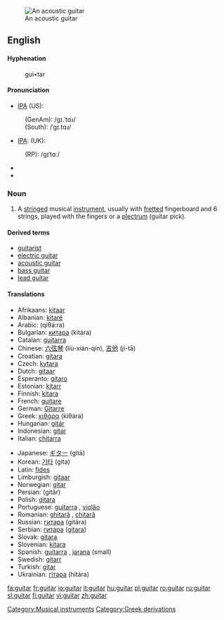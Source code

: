 {{wikipedia}}
[[Image:Spanish guitar.jpg|thumb|An acoustic guitar]]
==English==

====Hyphenation====
:gui•tar

====Pronunciation====
*[[IPA]] (US):
: (GenAm): /ɡɪ.ˈtɑɹ/
: (South): /ˈɡɪ.tɑɹ/
*[[IPA]]: (UK):
: (RP): /ɡɪˈtɑː/
* {{audio|en-uk-guitar.ogg|Audio (UK)}}
* {{audio|en-us-guitar.ogg|Audio (US)}}

===Noun===
{{en-noun}}

# A [[string]]ed musical [[instrument]], usually with [[fretted]] fingerboard and 6 strings, played with the fingers or a [[plectrum]] (guitar pick).

====Derived terms====
*[[guitarist]]
*[[electric guitar]]
*[[acoustic guitar]]
*[[bass guitar]]
*[[lead guitar]]

====Translations====
{{top}}
*Afrikaans: [[kitaar]]
*Albanian: [[kitarë]] {{f}}
*Arabic: {{ARchar|[[قيثارة]]}} (qiθá:ra) {{f}}
*Bulgarian: [[китара]] (kitára) {{f}}
*Catalan: [[guitarra]] {{f}}
*Chinese: [[六弦琴]] (liù-xián-qín), [[吉他]] (jí-tā)
*Croatian: [[gitara]] {{f}}
*Czech: [[kytara]] {{f}}
*Dutch: [[gitaar]] {{f}}
*Esperanto: [[gitaro]]
*Estonian: [[kitarr]]
*Finnish: [[kitara]]
*French: [[guitare]] {{f}}
*German: [[Gitarre]] {{f}}
*Greek: [[κιθάρα]] (kiθára) {{f}}
*Hungarian: [[gitár]]
*Indonesian: [[gitar]]
*Italian: [[chitarra]] {{f}}
{{mid}}
*Japanese: [[ギター]] (gitā)
*Korean: [[기타]] (gita)
*Latin: [[fides]] {{f}}
*Limburgish: [[gitaar]]
*Norwegian: [[gitar]]
*Persian: {{FAchar|[[گیتار]]}} (gitâr)
*Polish: [[gitara]] {{f}}
*Portuguese: [[guitarra]] {{f}}, [[violão]] {{m}}
*Romanian: [[ghitară]] {{f}}, [[chitară]] {{f}}
*Russian: [[гитара]] (gitára) {{f}}
*Serbian: [[гитара]] ([[gitara]]) {{f}}
*Slovak: [[gitara]] {{f}}
*Slovenian: [[kitara]] {{f}}
*Spanish: [[guitarra]] {{f}}, [[jarana]] {{f}} (small)
*Swedish: [[gitarr]] {{c}}
*Turkish: [[gitar]]
*Ukrainian: [[гітара]] (hitára) {{f}}

[[Category:Musical instruments]]
[[Category:Greek derivations]]

[[fa:guitar]]
[[fr:guitar]]
[[io:guitar]]
[[it:guitar]]
[[hu:guitar]]
[[pl:guitar]]
[[ro:guitar]]
[[ru:guitar]]
[[sl:guitar]]
[[fi:guitar]]
[[vi:guitar]]
[[zh:guitar]]